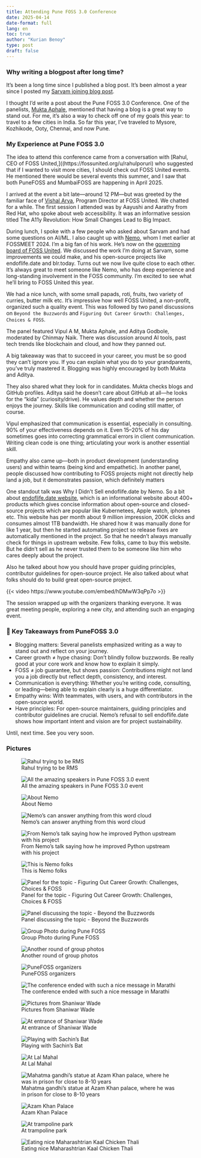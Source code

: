 ```yaml
---
title: Attending Pune FOSS 3.0 Conference
date: 2025-04-14
date-format: full
lang: en
toc: true
author: "Kurian Benoy"
type: post
draft: false
---
```


### Why writing a blogpost after long time?

It’s been a long time since I published a blog post. It’s been almost a year since I posted my [Sarvam joining blog post](https://kurianbenoy.com/posts/2024/sarvam_ai_joining.html).

I thought I’d write a post about the Pune FOSS 3.0 Conference. One of the panelists, [Mukta Aphale](https://www.linkedin.com/in/muktaa/), mentioned that having a blog is a great way to stand out. For me, it’s also a way to check off one of my goals this year: to travel to a few cities in India. So far this year, I’ve traveled to Mysore, Kozhikode, Ooty, Chennai, and now Pune.

### My Experience at Pune FOSS 3.0

The idea to attend this conference came from a conversation with [Rahul, CEO of FOSS United,]((https://fossunited.org/u/rahulporuri) who suggested that if I wanted to visit more cities, I should check out FOSS United events. He mentioned there would be several events this summer, and I saw that both PuneFOSS and MumbaiFOSS are happening in April 2025.

I arrived at the event a bit late—around 12 PM—but was greeted by the familiar face of [Vishal Arya](https://www.linkedin.com/in/wisharya/?originalSubdomain=in), Program Director at FOSS United. We chatted for a while. The first session I attended was by Aayushi and Aarathy from Red Hat, who spoke about web accessibility. It was an informative session titled The A11y Revolution: How Small Changes Lead to Big Impact.

During lunch, I spoke with a few people who asked about Sarvam and had some questions on AI/ML. I also caught up with [Nemo](https://captnemo.in/), whom I met earlier at FOSSMEET 2024. I’m a big fan of his work. He’s now on the [governing board of FOSS United](https://www.linkedin.com/posts/fossunited_meet-the-newly-elected-governance-board-of-activity-7312793478101364737-L9In/). We discussed the work I’m doing at Sarvam, some improvements we could make, and his open-source projects like endoflife.date and blr.today. Turns out we now live quite close to each other. It's always great to meet someone like Nemo, who has deep experience and long-standing involvement in the FOSS community. I’m excited to see what he’ll bring to FOSS United this year.

We had a nice lunch, with some small papads, roti, fruits, two variety of curries, butter milk etc. It’s impressive how well FOSS United, a non-profit, organized such a quality event. This was followed by two panel discussions on `Beyond the Buzzwords` and `Figuring Out Career Growth: Challenges, Choices & FOSS`.

The panel featured Vipul A M, Mukta Aphale, and Aditya Godbole, moderated by Chinmay Naik. There was discussion around AI tools, past tech trends like blockchain and cloud, and how they panned out.

A big takeaway was that to succeed in your career, you must be so good they can’t ignore you. If you can explain what you do to your grandparents, you’ve truly mastered it. Blogging was highly encouraged by both Mukta and Aditya.

They also shared what they look for in candidates. Mukta checks blogs and GitHub profiles. Aditya said he doesn’t care about GitHub at all—he looks for the "kida" (curiosity/drive). He values depth and whether the person enjoys the journey. Skills like communication and coding still matter, of course.

Vipul emphasized that communication is essential, especially in consulting. 90% of your effectiveness depends on it. Even 15–20% of his day sometimes goes into correcting grammatical errors in client communication. Writing clean code is one thing; articulating your work is another essential skill.

Empathy also came up—both in product development (understanding users) and within teams (being kind and empathetic).
In another panel, people discussed how contributing to FOSS projects might not directly help land a job, but it demonstrates passion, which definitely matters

One standout talk was Why I Didn’t Sell endoflife.date by Nemo. So a bit about [endoflife.date website](https://endoflife.date/), which is an informational website about 400+ products which gives concise information about open-source and closed-source projects which are popular like Kubernetees, Apple watch, iphones etc. This website has per month about 9 million impression, 200K clicks and consumes almost 1TB bandwidth. He shared how it was manually done for like 1 year, but then he started automating project so release fixes are automatically mentioned in the project. So that he needn't always manually check for things in upstream website. Few folks, came to buy this website. But he didn't sell as he never trusted them to be someone like him who cares deeply about the project.

Also he talked about how you should have proper guiding principles, contributor guidelines for open-source project. He also talked about  what folks 
should do to build great open-source project.

{{< video https://www.youtube.com/embed/hDMwW3qPp7o >}}

The session wrapped up with the organizers thanking everyone. It was great meeting people, exploring a new city, and attending such an engaging event.

### 🔑 Key Takeaways from PuneFOSS 3.0

- Blogging matters: Several panelists emphasized writing as a way to stand out and reflect on your journey.
- Career growth ≠ hype chasing: Don’t blindly follow buzzwords. Be really good at your core work and know how to explain it simply.
- FOSS ≠ job guarantee, but shows passion: Contributions might not land you a job directly but reflect depth, consistency, and interest.
- Communication is everything: Whether you’re writing code, consulting, or leading—being able to explain clearly is a huge differentiator.
- Empathy wins: With teammates, with users, and with contributors in the open-source world.
- Have principles: For open-source maintainers, guiding principles and contributor guidelines are crucial. Nemo’s refusal to sell endoflife.date shows how important intent and vision are for project sustainability.

Until, next time. See you very soon.

### Pictures

::: {layout-ncol=2}

![Rahul trying to be RMS](punefoss/WhatsApp%20Image%202025-04-14%20at%2010.01.38%20(4).jpeg)

![All the amazing speakers in Pune FOSS 3.0 event](punefoss/WhatsApp%20Image%202025-04-14%20at%2010.01.38%20(6).jpeg)

![About Nemo](punefoss/WhatsApp%20Image%202025-04-14%20at%2010.01.38.jpeg)

![Nemo's can answer anything from this word cloud](punefoss/WhatsApp%20Image%202025-04-14%20at%2010.01.38%20(1).jpeg)

![From Nemo's talk saying how he improved Python upstream with his project](punefoss/WhatsApp%20Image%202025-04-14%20at%2010.01.38%20(2).jpeg)

![This is Nemo folks](punefoss/WhatsApp%20Image%202025-04-14%20at%2010.01.37%20(6).jpeg)

![Panel for the topic - Figuring Out Career Growth: Challenges, Choices & FOSS](punefoss/WhatsApp%20Image%202025-04-14%20at%2010.01.37%20(5).jpeg)

![Panel discussing the topic - Beyond the Buzzwords](punefoss/WhatsApp%20Image%202025-04-14%20at%2010.01.37%20(4).jpeg)

![ Group Photo during Pune FOSS](punefoss/1744563905666.jpeg)

![Another round of group photos](punefoss/1744563906021.jpeg)

![PuneFOSS organizers](punefoss/WhatsApp%20Image%202025-04-14%20at%2010.01.38%20(3).jpeg)

![The conference ended with such a nice message in Marathi](punefoss/WhatsApp%20Image%202025-04-14%20at%2010.01.38%20(5).jpeg)

![Pictures from Shaniwar Wade](punefoss/WhatsApp%20Image%202025-04-14%20at%2010.01.37.jpeg)

![At entrance of Shaniwar Wade](punefoss/WhatsApp%20Image%202025-04-14%20at%2010.01.37%20(1).jpeg)

![Playing with Sachin's Bat](punefoss/WhatsApp%20Image%202025-04-14%20at%2010.01.37%20(2).jpeg)

![At Lal Mahal](punefoss/WhatsApp%20Image%202025-04-14%20at%2010.01.36.jpeg)

![Mahatma gandhi's statue at Azam Khan palace, where he was in prison for close to 8-10 years](punefoss/WhatsApp%20Image%202025-04-14%20at%2010.01.37%20(3).jpeg)

![Azam Khan Palace](punefoss/WhatsApp%20Image%202025-04-14%20at%2010.29.42%20(1).jpeg)

![At trampoline park](punefoss/WhatsApp%20Image%202025-04-14%20at%2010.29.42.jpeg)

![Eating nice Maharashtrian Kaal Chicken Thali](punefoss/WhatsApp%20Image%202025-04-14%20at%2010.29.43.jpeg)

:::



